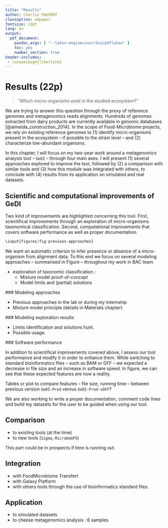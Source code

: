 ```yaml
---
title: "Results"
author: Charlie PAUVERT
classoption: a4paper
fontsize: 12pt
lang: en
output:
  pdf_document:
    pandoc_args: [ "--latex-engine=/usr/bin/pdflatex" ] 
    toc: yes
    number_section: true
header-includes:
 - \usepackage{libertine}
--- 
```


# Results (22p)

> "Which micro-organisms exist in the studied ecosystem?"

We are trying to answer this question through the proxy of reference genomes and metagenomics reads alignments.
Hundreds of genomes extracted from dairy products are currently available in genomic databases [@almeida_construction_2014].
In the scope of Food-Microbiome projects, we rely on existing reference genomes to (1) identify micro-organisms present in the ecosystem -- if possible to the *strain* level -- and (2) characterize low-abundant organisms.


In this chapter, I will focus on my two-year work around a metagenomics analysis tool -- `GeDI` -- through four main axes.
I will present (1) several approaches explored to improve the tool, followed by (2) a comparison with similar tools and (3) how this module was integrated with others, to conclude with (4) results from its application on simulated and real datasets.


## Scientific and computational improvements of GeDI

Two kind of improvements are highlighted concerning this tool. 
First, scientifical improvements through an exploration of micro-organisms taxonomical classification.
Second, computational improvements that covers  software performance as well as proper documentation.


```r
\input{figures/fig-previous-approaches}
```

We want an automatic criterion to infer presence or absence of a micro-organism from alignment data.
To this end we focus on several modeling approaches -- summarised in Figure \ref{fig:previous-approaches} -- throughout my work in BAC team.


* exploration of taxonomic classification :
	+ Mixture model proof-of-concept
	+ Model limits and (partial) solutions



### Modeling approaches

* Previous approaches in the lab or during my internship
* Mixture model principle (details in Materials chapter)

### Modeling exploration results

* Limits identification and solutions hunt.
* Possible usage.

### Software performance


In addition to scientifical improvements covered above, I assess our tool performance and modify it in order to enhance them.
While switching to standard bioinformatics files -- such as BAM or GFF -- we expected a decrease in file size and an increase in software speed.
In figure, we can see that these expected features are now a reality.

Tables or plot to compare features -- file size, running time -- between previous version `GeDI-Prod` versus `GeDI-Prod-vGFF`?

We are also working to write a proper documentation, comment code lines and build toy datasets for the user to be guided when using our tool.


## Comparison

* to existing tools (at the time)
* to new tools (`Sigma`, `MicrobeGPS`)

This part could be in prospects if time is running out.

## Integration

* with FoodMicrobiome Transfert
* with Galaxy Platform
* with others tools through the use of bioinformatics standard files.

## Application

* to simulated datasets
* to cheese metagenomics analysis : 6 samples

